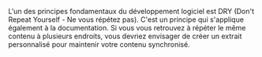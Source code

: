 L'un des principes fondamentaux du développement logiciel est DRY (Don't Repeat Yourself - Ne vous répétez pas). C'est un principe qui s'applique également à la documentation. Si vous vous retrouvez à répéter le même contenu à plusieurs endroits, vous devriez envisager de créer un extrait personnalisé pour maintenir votre contenu synchronisé.

